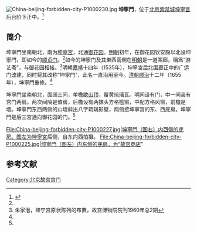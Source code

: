 {{Coord|39.921112|116.396838|type:landmark_region:CN-11_source:GoogleMaps|display=title}}
[[File:China-beijing-forbidden-city-P1000230.jpg|thumb]]
'''坤寧門'''，位于[[北京|北京]][[紫禁城|紫禁城]][[坤寧宮|坤寧宮]]后台阶下正中。<ref name=kunningmen>{{Cite web |url=http://www.dpm.org.cn/www_oldweb/China/phoweb/BuildingPage/11/B5280.htm |title=坤宁门，故宫博物院，于2014-06-01查阅 |accessdate=2014-06-03 |archive-date=2014-06-07 |archive-url=https://web.archive.org/web/20140607002943/http://www.dpm.org.cn/www_oldweb/China/phoweb/BuildingPage/11/B5280.htm |dead-url=no }}</ref>

==简介==
坤寧門坐南朝北，南为[[坤寧宮|坤寧宮]]，北通[[御花園_(北京故宮)|御花园]]。[[明朝|明朝]]初年，在御花园钦安殿以北设坤寧門，即如今的[[顺贞门|顺贞门]]。<ref name=kunningmen/>如今的坤寧门及其東西兩側在[[明朝|明朝]]是一道围廊，稱爲“游艺斋”，与御花园相接。<ref>朱家溍，坤宁宫原状陈列的布置，故宫博物院院刊1960年总2期</ref>明朝[[嘉靖|嘉靖]]十四年（1535年），坤寧宮后北围廊正中的广运门改建，同时将其改称“坤寧門”，此名一直沿用至今。[[清朝|清朝]][[顺治|顺治]]十二年（1655年），坤寧門重修。<ref name=kunningmen/>

坤寧門坐南朝北，面阔三间，单檐[[歇山顶|歇山顶]]，覆黄琉璃瓦。明间设有门，中一间装有宫门两扇。两次间隔是值房，后檐设有两抹头方格槛窗，中配方格风窗，前檐是墙。坤寧門东西两侧的山墙斜出八字琉璃影壁，两侧接坤寧宮的东、西庑房。坤寧門是后三宫通向御花园的门。<ref name=kunningmen/>

<gallery>
File:China-beijing-forbidden-city-P1000227.jpg|坤寧門（图右）内西侧的庑房。图左为[[坤寧宮|坤寧宮]]后侧，自东向西拍摄。
File:China-beijing-forbidden-city-P1000225.jpg|坤寧門（图左）内东侧的庑房，为“故宫商店”
</gallery>

==参考文献==
{{Commonscat|Gate of Earthly Tranquility}}
{{reflist|2}}

{{Geographic Location
|西北 =[[御花園_(北京故宮)|御花园]]
|北 =[[御花園_(北京故宮)|御花园]]
|東北 =[[御花園_(北京故宮)|御花园]]
|西 = 长康右门、琼苑右门
|中央 = <BIG>'''坤寧門'''</BIG>
|東 = 琼苑左门、长康左门
|西南 =端则门
|南 =[[坤寧宮|坤寧宮]]
|東南 =基化门
}}
{{北京中轴线}}

[[Category:北京故宫宫门|Category:北京故宫宫门]]